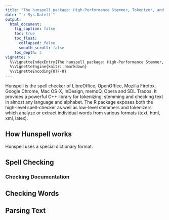 ```yaml
---
title: "The hunspell package: High-Performance Stemmer, Tokenizer, and Spell Checker for R"
date: "`r Sys.Date()`"
output:
  html_document:
    fig_caption: false
    toc: true
    toc_float:
      collapsed: false
      smooth_scroll: false
    toc_depth: 3
vignette: >
  %\VignetteIndexEntry{The hunspell package: High-Performance Stemmer, Tokenizer, and Spell Checker for R}
  %\VignetteEngine{knitr::rmarkdown}
  %\VignetteEncoding{UTF-8}
---
```


Hunspell is the spell checker of LibreOffice, OpenOffice, Mozilla Firefox, Google Chrome, Mac OS-X, InDesign, memoQ, Opera and SDL Trados. It provides a powerful C++ library for tokenizing, stemming and checking text in almost any language and alphabet. The R package exposes both the high-level spell-checker as well as low-level stemmers and tokenizers which analyze or extract individual words from various formats (text, html, xml, latex).

## How Hunspell works

Hunspell uses a special dictionary format. 


## Spell Checking

### Checking Documentation

## Checking Words

## Parsing Text


